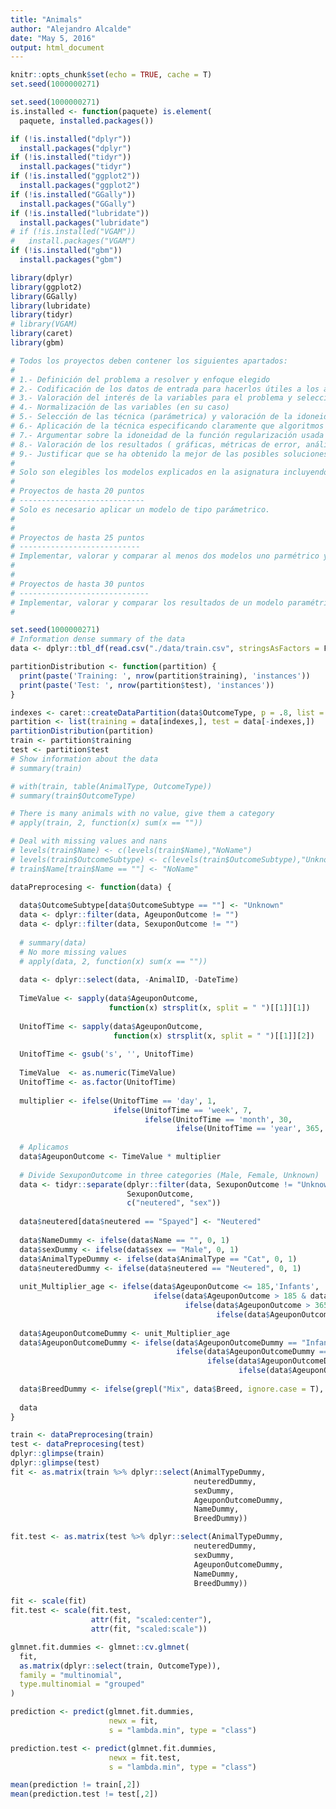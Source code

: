 ```yaml
---
title: "Animals"
author: "Alejandro Alcalde"
date: "May 5, 2016"
output: html_document
---
```


```r
knitr::opts_chunk$set(echo = TRUE, cache = T)
set.seed(1000000271)
```

```r
set.seed(1000000271)
is.installed <- function(paquete) is.element(
  paquete, installed.packages())

if (!is.installed("dplyr"))
  install.packages("dplyr")
if (!is.installed("tidyr"))
  install.packages("tidyr")
if (!is.installed("ggplot2"))
  install.packages("ggplot2")
if (!is.installed("GGally"))
  install.packages("GGally")
if (!is.installed("lubridate"))
  install.packages("lubridate")
# if (!is.installed("VGAM"))
#   install.packages("VGAM")
if (!is.installed("gbm"))
  install.packages("gbm")

library(dplyr)
library(ggplot2)
library(GGally)
library(lubridate)
library(tidyr)
# library(VGAM)
library(caret)
library(gbm)

# Todos los proyectos deben contener los siguientes apartados:
# 
# 1.- Definición del problema a resolver y enfoque elegido
# 2.- Codificación de los datos de entrada para hacerlos útiles a los algoritmos.
# 3.- Valoración del interés de la variables para el problema y selección de un subconjunto (en su caso).
# 4.- Normalización de las variables (en su caso)
# 5.- Selección de las técnica (parámetrica) y valoración de la idoneidad de la misma frente a otras alternativas
# 6.- Aplicación de la técnica especificando claramente que algoritmos se usan en la estimación de los parámetros, los hiperparámetros y el error de generalización.
# 7.- Argumentar sobre la idoneidad de la función regularización usada (en su caso)
# 8.- Valoración de los resultados ( gráficas, métricas de error, análisis de residuos, etc )
# 9.- Justificar que se ha obtenido la mejor de las posibles soluciones con la técnica elegida y la muestra dada. Argumentar en términos de la dimensión VC del modelo, el error de generalización y las curvas de aprendizaje. 
# 
# Solo son elegibles los modelos explicados en la asignatura incluyendo técnicas de reducción de dimensionalidad (PCA).
# 
# Proyectos de hasta 20 puntos
# ----------------------------
# Solo es necesario aplicar un modelo de tipo parámetrico.
# 
# 
# Proyectos de hasta 25 puntos
# ---------------------------
# Implementar, valorar y comparar al menos dos modelos uno parmétrico y otra a elegir entre (k-NN, "Función de Base Radial"). 
# 
# 
# Proyectos de hasta 30 puntos
# -----------------------------
# Implementar, valorar y comparar los resultados de un modelo paramétrico, un modelo de "Función de Base Radial" y un modelo de Red Neuronal Multicapa.
#  
```


```r
set.seed(1000000271)
# Information dense summary of the data
data <- dplyr::tbl_df(read.csv("./data/train.csv", stringsAsFactors = F))

partitionDistribution <- function(partition) {
  print(paste('Training: ', nrow(partition$training), 'instances'))
  print(paste('Test: ', nrow(partition$test), 'instances'))
}

indexes <- caret::createDataPartition(data$OutcomeType, p = .8, list = FALSE)
partition <- list(training = data[indexes,], test = data[-indexes,])
partitionDistribution(partition)
train <- partition$training
test <- partition$test
# Show information about the data
# summary(train)

# with(train, table(AnimalType, OutcomeType))
# summary(train$OutcomeType)

# There is many animals with no value, give them a category
# apply(train, 2, function(x) sum(x == ""))

# Deal with missing values and nans
# levels(train$Name) <- c(levels(train$Name),"NoName")
# levels(train$OutcomeSubtype) <- c(levels(train$OutcomeSubtype),"Unknown")
# train$Name[train$Name == ""] <- "NoName"

dataPreprocesing <- function(data) {
  
  data$OutcomeSubtype[data$OutcomeSubtype == ""] <- "Unknown"
  data <- dplyr::filter(data, AgeuponOutcome != "")
  data <- dplyr::filter(data, SexuponOutcome != "")
  
  # summary(data)
  # No more missing values
  # apply(data, 2, function(x) sum(x == ""))
  
  data <- dplyr::select(data, -AnimalID, -DateTime)
  
  TimeValue <- sapply(data$AgeuponOutcome, 
                      function(x) strsplit(x, split = " ")[[1]][1])
  
  UnitofTime <- sapply(data$AgeuponOutcome,  
                       function(x) strsplit(x, split = " ")[[1]][2])
  
  UnitofTime <- gsub('s', '', UnitofTime)
  
  TimeValue  <- as.numeric(TimeValue)
  UnitofTime <- as.factor(UnitofTime)
  
  multiplier <- ifelse(UnitofTime == 'day', 1,
                       ifelse(UnitofTime == 'week', 7,
                              ifelse(UnitofTime == 'month', 30, 
                                     ifelse(UnitofTime == 'year', 365, NA))))
  
  # Aplicamos 
  data$AgeuponOutcome <- TimeValue * multiplier
  
  # Divide SexuponOutcome in three categories (Male, Female, Unknown)
  data <- tidyr::separate(dplyr::filter(data, SexuponOutcome != "Unknown"),
                          SexuponOutcome,
                          c("neutered", "sex"))
  
  data$neutered[data$neutered == "Spayed"] <- "Neutered"
  
  data$NameDummy <- ifelse(data$Name == "", 0, 1)
  data$sexDummy <- ifelse(data$sex == "Male", 0, 1)
  data$AnimalTypeDummy <- ifelse(data$AnimalType == "Cat", 0, 1)
  data$neuteredDummy <- ifelse(data$neutered == "Neutered", 0, 1)
  
  unit_Multiplier_age <- ifelse(data$AgeuponOutcome <= 185,'Infants',
                                ifelse(data$AgeuponOutcome > 185 & data$AgeuponOutcome<=365,'child',
                                       ifelse(data$AgeuponOutcome > 365 & data$AgeuponOutcome<=1085,'Adult',
                                              ifelse(data$AgeuponOutcome>1085,'Aged',NA))))
  
  data$AgeuponOutcomeDummy <- unit_Multiplier_age
  data$AgeuponOutcomeDummy <- ifelse(data$AgeuponOutcomeDummy == "Infants", 0,
                                     ifelse(data$AgeuponOutcomeDummy == "child", 1,
                                            ifelse(data$AgeuponOutcomeDummy == "Adult", 2,
                                                   ifelse(data$AgeuponOutcomeDummy == "Aged", 3, NA))))
  
  data$BreedDummy <- ifelse(grepl("Mix", data$Breed, ignore.case = T), 1, 2)
  
  data
}

train <- dataPreprocesing(train)
test <- dataPreprocesing(test)
dplyr::glimpse(train)
dplyr::glimpse(test)
fit <- as.matrix(train %>% dplyr::select(AnimalTypeDummy,
                                         neuteredDummy,
                                         sexDummy,
                                         AgeuponOutcomeDummy,
                                         NameDummy,
                                         BreedDummy))

fit.test <- as.matrix(test %>% dplyr::select(AnimalTypeDummy,
                                         neuteredDummy,
                                         sexDummy,
                                         AgeuponOutcomeDummy,
                                         NameDummy,
                                         BreedDummy))

fit <- scale(fit)
fit.test <- scale(fit.test,
                  attr(fit, "scaled:center"),
                  attr(fit, "scaled:scale"))

glmnet.fit.dummies <- glmnet::cv.glmnet(
  fit,
  as.matrix(dplyr::select(train, OutcomeType)),
  family = "multinomial",
  type.multinomial = "grouped"
)

prediction <- predict(glmnet.fit.dummies,
                      newx = fit,
                      s = "lambda.min", type = "class")

prediction.test <- predict(glmnet.fit.dummies,
                      newx = fit.test,
                      s = "lambda.min", type = "class")

mean(prediction != train[,2])
mean(prediction.test != test[,2])
```

